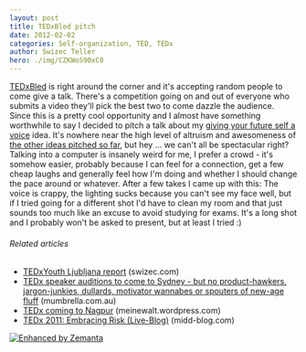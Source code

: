 ```yaml
---
layout: post
title: TEDxBled pitch
date: 2012-02-02
categories: Self-organization, TED, TEDx
author: Swizec Teller
hero: ./img/CZKWoS90xC0
---
```


[TEDxBled](https://www.facebook.com/TEDxBled) is right around the corner and it's accepting random people to come give a talk. There's a competition going on and out of everyone who submits a video they'll pick the best two to come dazzle the audience. Since this is a pretty cool opportunity and I almost have something worthwhile to say I decided to pitch a talk about my [giving your future self a voice](http://swizec.com/blog/a-message-from-your-future-self/swizec/3377 "A message from your future self") idea. It's nowhere near the high level of altruism and awesomeness of [the other ideas pitched so far](http://challengefuture.org/quick/32), but hey ... we can't all be spectacular right? Talking into a computer is insanely weird for me, I prefer a crowd - it's somehow easier, probably because I can feel for a connection, get a few cheap laughs and generally feel how I'm doing and whether I should change the pace around or whatever. After a few takes I came up with this:  The voice is crappy, the lighting sucks because you can't see my face well, but if I tried going for a different shot I'd have to clean my room and that just sounds too much like an excuse to avoid studying for exams. It's a long shot and I probably won't be asked to present, but at least I tried :)

###### Related articles

-   [TEDxYouth Ljubljana report](http://swizec.com/blog/tedxyouth-ljubljana-report/swizec/3039) (swizec.com)
-   [TEDx speaker auditions to come to Sydney - but no product-hawkers, jargon-junkies, dullards, motivator wannabes or spouters of new-age fluff](http://mumbrella.com.au/tedx-speaker-auditions-to-come-to-sydney-but-no-product-hawkers-jargon-junkies-dullards-motivator-wannabes-spouters-of-new-age-fluff-72768) (mumbrella.com.au)
-   [TEDx coming to Nagpur](http://meinewalt.wordpress.com/2011/11/16/tedx-coming-to-nagpur/) (meinewalt.wordpress.com)
-   [TEDx 2011: Embracing Risk (Live-Blog)](http://midd-blog.com/2011/11/05/tedx-2011-embracing-risk/) (midd-blog.com)

[![Enhanced by Zemanta](http://img.zemanta.com/zemified_e.png?x-id=55ac8aa5-50b2-4b06-99b1-f3dfd328a345)](http://www.zemanta.com/ "Enhanced by Zemanta")
